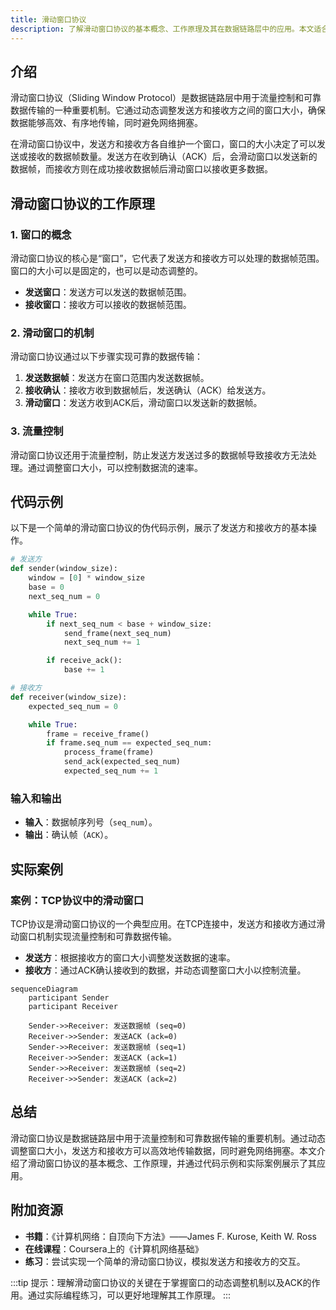 ```yaml
---
title: 滑动窗口协议
description: 了解滑动窗口协议的基本概念、工作原理及其在数据链路层中的应用。本文适合初学者，包含清晰的解释、代码示例和实际案例。
---
```


## 介绍

滑动窗口协议（Sliding Window Protocol）是数据链路层中用于流量控制和可靠数据传输的一种重要机制。它通过动态调整发送方和接收方之间的窗口大小，确保数据能够高效、有序地传输，同时避免网络拥塞。

在滑动窗口协议中，发送方和接收方各自维护一个窗口，窗口的大小决定了可以发送或接收的数据帧数量。发送方在收到确认（ACK）后，会滑动窗口以发送新的数据帧，而接收方则在成功接收数据帧后滑动窗口以接收更多数据。

## 滑动窗口协议的工作原理

### 1. 窗口的概念

滑动窗口协议的核心是“窗口”，它代表了发送方和接收方可以处理的数据帧范围。窗口的大小可以是固定的，也可以是动态调整的。

- **发送窗口**：发送方可以发送的数据帧范围。
- **接收窗口**：接收方可以接收的数据帧范围。

### 2. 滑动窗口的机制

滑动窗口协议通过以下步骤实现可靠的数据传输：

1. **发送数据帧**：发送方在窗口范围内发送数据帧。
2. **接收确认**：接收方收到数据帧后，发送确认（ACK）给发送方。
3. **滑动窗口**：发送方收到ACK后，滑动窗口以发送新的数据帧。

### 3. 流量控制

滑动窗口协议还用于流量控制，防止发送方发送过多的数据帧导致接收方无法处理。通过调整窗口大小，可以控制数据流的速率。

## 代码示例

以下是一个简单的滑动窗口协议的伪代码示例，展示了发送方和接收方的基本操作。

```python
# 发送方
def sender(window_size):
    window = [0] * window_size
    base = 0
    next_seq_num = 0

    while True:
        if next_seq_num < base + window_size:
            send_frame(next_seq_num)
            next_seq_num += 1

        if receive_ack():
            base += 1

# 接收方
def receiver(window_size):
    expected_seq_num = 0

    while True:
        frame = receive_frame()
        if frame.seq_num == expected_seq_num:
            process_frame(frame)
            send_ack(expected_seq_num)
            expected_seq_num += 1
```

### 输入和输出

- **输入**：数据帧序列号（`seq_num`）。
- **输出**：确认帧（`ACK`）。

## 实际案例

### 案例：TCP协议中的滑动窗口

TCP协议是滑动窗口协议的一个典型应用。在TCP连接中，发送方和接收方通过滑动窗口机制实现流量控制和可靠数据传输。

- **发送方**：根据接收方的窗口大小调整发送数据的速率。
- **接收方**：通过ACK确认接收到的数据，并动态调整窗口大小以控制流量。

```mermaid
sequenceDiagram
    participant Sender
    participant Receiver

    Sender->>Receiver: 发送数据帧 (seq=0)
    Receiver->>Sender: 发送ACK (ack=0)
    Sender->>Receiver: 发送数据帧 (seq=1)
    Receiver->>Sender: 发送ACK (ack=1)
    Sender->>Receiver: 发送数据帧 (seq=2)
    Receiver->>Sender: 发送ACK (ack=2)
```

## 总结

滑动窗口协议是数据链路层中用于流量控制和可靠数据传输的重要机制。通过动态调整窗口大小，发送方和接收方可以高效地传输数据，同时避免网络拥塞。本文介绍了滑动窗口协议的基本概念、工作原理，并通过代码示例和实际案例展示了其应用。

## 附加资源

- **书籍**：《计算机网络：自顶向下方法》——James F. Kurose, Keith W. Ross
- **在线课程**：Coursera上的《计算机网络基础》
- **练习**：尝试实现一个简单的滑动窗口协议，模拟发送方和接收方的交互。

:::tip
提示：理解滑动窗口协议的关键在于掌握窗口的动态调整机制以及ACK的作用。通过实际编程练习，可以更好地理解其工作原理。
:::